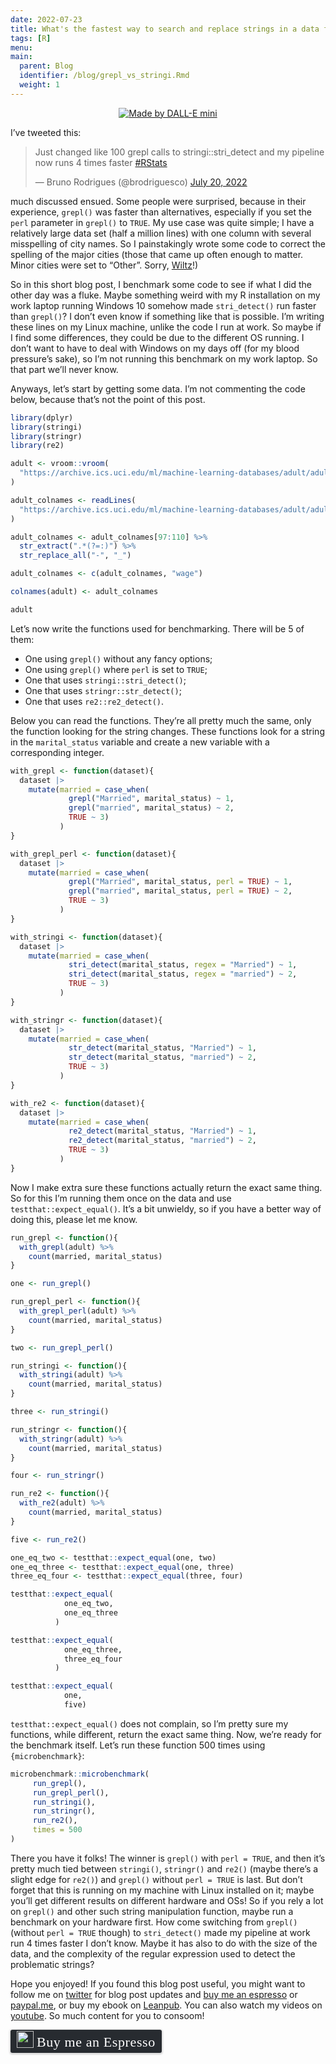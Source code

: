 ```yaml
---
date: 2022-07-23
title: What's the fastest way to search and replace strings in a data frame?
tags: [R]
menu:
main:
  parent: Blog
  identifier: /blog/grepl_vs_stringi.Rmd
  weight: 1
---
```


<div style="text-align:center;">
<p><a href="https://www.craiyon.com/">
<img src="/img/wojak_violin.jpg" title = "Made by DALL-E mini"></a></p>
</div>

I've tweeted this:

<blockquote class="twitter-tweet"><p lang="en" dir="ltr">Just changed like 100 grepl calls to stringi::stri_detect and my pipeline now runs 4 times faster <a href="https://twitter.com/hashtag/RStats?src=hash&amp;ref_src=twsrc%5Etfw">#RStats</a></p>&mdash; Bruno Rodrigues (@brodriguesco) <a href="https://twitter.com/brodriguesco/status/1549659454483857409?ref_src=twsrc%5Etfw">July 20, 2022</a></blockquote> <script async src="https://platform.twitter.com/widgets.js" charset="utf-8"></script>

much discussed ensued. Some people were surprised, because in their experience, `grepl()`
was faster than alternatives, especially if you set the `perl` parameter in `grepl()` to  `TRUE`.
My use case was quite simple; I have a relatively large data set (half a million lines) with
one column with several misspelling of city names. So I painstakingly wrote some code
to correct the spelling of the major cities (those that came up often enough to matter. Minor
cities were set to "Other". Sorry, [Wiltz](https://en.wikipedia.org/wiki/Wiltz)!)

So in this short blog post, I benchmark some code to see if what I did the other day was a fluke.
Maybe something weird with my R installation on my work laptop running Windows 10 somehow
made `stri_detect()` run faster than `grepl()`? I don't even know if something like that is 
possible. I'm writing these lines on my Linux machine, unlike the code I run at work.
So maybe if I find some differences, they could be due to the different OS running. 
I don't want to have to deal with Windows on my days off (for my blood pressure's sake), 
so I'm not running this benchmark on my work laptop. So that part we'll never know.

Anyways, let's start by getting some data. I'm not commenting the code below, because that's not
the point of this post.

```r
library(dplyr)
library(stringi)
library(stringr)
library(re2)

adult <- vroom::vroom(
  "https://archive.ics.uci.edu/ml/machine-learning-databases/adult/adult.data"
)

adult_colnames <- readLines(
  "https://archive.ics.uci.edu/ml/machine-learning-databases/adult/adult.names"
)

adult_colnames <- adult_colnames[97:110] %>%
  str_extract(".*(?=:)") %>%
  str_replace_all("-", "_")

adult_colnames <- c(adult_colnames, "wage")

colnames(adult) <- adult_colnames

adult
```

Let's now write the functions used for benchmarking. There will be 5 of them:

- One using `grepl()` without any fancy options;
- One using `grepl()` where `perl` is set to `TRUE`;
- One that uses `stringi::stri_detect()`;
- One that uses `stringr::str_detect()`;
- One that uses `re2::re2_detect()`.

Below you can read the functions. They're all pretty much the same, only the function 
looking for the string changes. These functions look for a string in the `marital_status` 
variable and create a new variable with a corresponding integer.

```r
with_grepl <- function(dataset){
  dataset |>
    mutate(married = case_when(
             grepl("Married", marital_status) ~ 1,
             grepl("married", marital_status) ~ 2,
             TRUE ~ 3)
           )
}

with_grepl_perl <- function(dataset){
  dataset |>
    mutate(married = case_when(
             grepl("Married", marital_status, perl = TRUE) ~ 1,
             grepl("married", marital_status, perl = TRUE) ~ 2,
             TRUE ~ 3)
           )
}

with_stringi <- function(dataset){
  dataset |>
    mutate(married = case_when(
             stri_detect(marital_status, regex = "Married") ~ 1,
             stri_detect(marital_status, regex = "married") ~ 2,
             TRUE ~ 3)
           )
}

with_stringr <- function(dataset){
  dataset |>
    mutate(married = case_when(
             str_detect(marital_status, "Married") ~ 1,
             str_detect(marital_status, "married") ~ 2,
             TRUE ~ 3)
           )
}

with_re2 <- function(dataset){
  dataset |>
    mutate(married = case_when(
             re2_detect(marital_status, "Married") ~ 1,
             re2_detect(marital_status, "married") ~ 2,
             TRUE ~ 3)
           )
}
```

Now I make extra sure these functions actually return the exact same thing. So for this
I'm running them once on the data and use `testthat::expect_equal()`. It's a bit 
unwieldy, so if you have a better way of doing this, please let me know.

```r
run_grepl <- function(){
  with_grepl(adult) %>%
    count(married, marital_status)
}

one <- run_grepl()

run_grepl_perl <- function(){
  with_grepl_perl(adult) %>%
    count(married, marital_status)
}

two <- run_grepl_perl()

run_stringi <- function(){
  with_stringi(adult) %>%
    count(married, marital_status)
}

three <- run_stringi()

run_stringr <- function(){
  with_stringr(adult) %>%
    count(married, marital_status)
}

four <- run_stringr()

run_re2 <- function(){
  with_re2(adult) %>%
    count(married, marital_status)
}

five <- run_re2()

one_eq_two <- testthat::expect_equal(one, two)
one_eq_three <- testthat::expect_equal(one, three)
three_eq_four <- testthat::expect_equal(three, four)

testthat::expect_equal(
            one_eq_two,
            one_eq_three
          )

testthat::expect_equal(
            one_eq_three,
            three_eq_four
          )

testthat::expect_equal(
            one,
            five)
```

`testthat::expect_equal()` does not complain, so I'm pretty sure my functions, while different,
return the exact same thing. Now, we're ready for the benchmark itself. Let's run these 
function 500 times using `{microbenchmark}`:

```r
microbenchmark::microbenchmark(
     run_grepl(),
     run_grepl_perl(),
     run_stringi(),
     run_stringr(),
     run_re2(),
     times = 500
)

```

There you have it folks! The winner is `grepl()` with `perl = TRUE`, and then it's 
pretty much tied between `stringi()`, `stringr()` and `re2()` (maybe there's a slight edge
for `re2()`) and `grepl()` without `perl = TRUE` is last. But don't forget that this is running
on my machine with Linux installed on it; maybe you'll get different results on different
hardware and OSs! So if you rely a lot on `grepl()` and other such string manipulation
function, maybe run a benchmark on your hardware first. How come switching from `grepl()`
(without `perl = TRUE` though) to `stri_detect()` made my pipeline at work run 4 times
faster I don't know. Maybe it has also to do with the size of the data, and the complexity
of the regular expression used to detect the problematic strings? 

<p>Hope you enjoyed! If you found this blog post useful, you might want to follow
me on <a href="https://www.twitter.com/brodriguesco">twitter</a> for blog post updates and
<a href="https://www.buymeacoffee.com/brodriguesco">buy me an espresso</a> or <a href="https://www.paypal.me/brodriguesco">paypal.me</a>, or buy my ebook on <a href="https://leanpub.com/modern_tidyverse">Leanpub</a>.
You can also watch my videos on <a href="https://www.youtube.com/c/BrunoRodrigues1988/">youtube</a>.
So much content for you to consoom!</p>
<style>.bmc-button img{width: 27px !important;margin-bottom: 1px !important;box-shadow: none !important;border: none !important;vertical-align: middle !important;}.bmc-button{line-height: 36px !important;height:37px !important;text-decoration: none !important;display:inline-flex !important;color:#ffffff !important;background-color:#272b30 !important;border-radius: 3px !important;border: 1px solid transparent !important;padding: 1px 9px !important;font-size: 22px !important;letter-spacing:0.6px !important;box-shadow: 0px 1px 2px rgba(190, 190, 190, 0.5) !important;-webkit-box-shadow: 0px 1px 2px 2px rgba(190, 190, 190, 0.5) !important;margin: 0 auto !important;font-family:'Cookie', cursive !important;-webkit-box-sizing: border-box !important;box-sizing: border-box !important;-o-transition: 0.3s all linear !important;-webkit-transition: 0.3s all linear !important;-moz-transition: 0.3s all linear !important;-ms-transition: 0.3s all linear !important;transition: 0.3s all linear !important;}.bmc-button:hover, .bmc-button:active, .bmc-button:focus {-webkit-box-shadow: 0px 1px 2px 2px rgba(190, 190, 190, 0.5) !important;text-decoration: none !important;box-shadow: 0px 1px 2px 2px rgba(190, 190, 190, 0.5) !important;opacity: 0.85 !important;color:#82518c !important;}</style>
<p><link href="https://fonts.googleapis.com/css?family=Cookie" rel="stylesheet"><a class="bmc-button" target="_blank" href="https://www.buymeacoffee.com/brodriguesco"><img src="https://www.buymeacoffee.com/assets/img/BMC-btn-logo.svg" alt="Buy me an Espresso"><span style="margin-left:5px">Buy me an Espresso</span></a></p>
</div>
